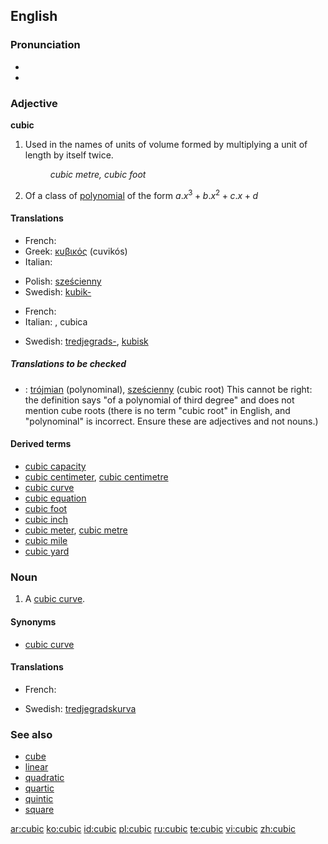 ==English==

===Pronunciation===
*{{IPA|/ˈkuː.bɪk/}}
*{{rhymes|uːbɪk}}

===Adjective===
'''cubic''' {{notcomp}}

# {{geometry}} Used in the names of units of volume formed by multiplying a unit of length by itself twice. <!--note: this is correct; although there are three factors, there are only two multiplications-->
#:''cubic metre, cubic foot''
# {{alggeom}} Of a class of [[polynomial]] of the form <math> a.x^3 + b.x^2 + c.x + d </math>

====Translations====
{{trans-top|in the name of units of volume}}
*French: {{t+|fr|cube}}
*Greek: [[κυβικός]] (cuvikós)
*Italian: {{t-|it|cubo}}
{{trans-mid}}
*Polish: [[sześcienny]]
*Swedish: [[kubik-]]
{{trans-bottom}}

{{trans-top|of a polynomial of third degree}}
*French: {{t|fr|cubique}}
*Italian: {{t-|it|cubico}} {{m}}, cubica {{f}}
{{trans-mid}}
*Swedish: [[tredjegrads-]], [[kubisk]]
{{trans-bottom}}

=====Translations to be checked=====
{{checktrans}}
*{{ttbc|Polish}}: [[trójmian]] (polynominal), [[sześcienny]] (cubic root) This cannot be right: the definition says "of a polynomial of third degree" and does not mention cube roots (there is no term "cubic root" in English, and "polynominal" is incorrect. Ensure these are adjectives and not nouns.)

====Derived terms====
*[[cubic capacity]]
*[[cubic centimeter]], [[cubic centimetre]]
*[[cubic curve]]
*[[cubic equation]]
*[[cubic foot]]
*[[cubic inch]]
*[[cubic meter]], [[cubic metre]]
*[[cubic mile]]
*[[cubic yard]]

===Noun===
{{en-noun}}

# {{alggeom}} A [[cubic curve]].

====Synonyms====
*[[cubic curve]]

====Translations====
{{trans-top|cubic curve}}
*French: {{t|fr|cubique|f}}
{{trans-mid}}
*Swedish: [[tredjegradskurva]] {{c}}
{{trans-bottom}}

===See also===
*[[cube]]
*[[linear]]
*[[quadratic]]
*[[quartic]]
*[[quintic]]
*[[square]]

[[ar:cubic]]
[[ko:cubic]]
[[id:cubic]]
[[pl:cubic]]
[[ru:cubic]]
[[te:cubic]]
[[vi:cubic]]
[[zh:cubic]]